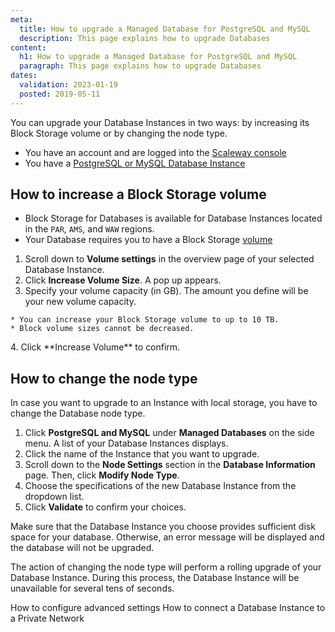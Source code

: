 ```yaml
---
meta:
  title: How to upgrade a Managed Database for PostgreSQL and MySQL
  description: This page explains how to upgrade Databases
content:
  h1: How to upgrade a Managed Database for PostgreSQL and MySQL
  paragraph: This page explains how to upgrade Databases
dates:
  validation: 2023-01-19
  posted: 2019-05-11
---
```

You can upgrade your Database Instances in two ways: by increasing its Block Storage volume or by changing the node type.

<Message type="requirement">

  - You have an account and are logged into the [Scaleway console](https://console.scaleway.com)  
  - You have a [PostgreSQL or MySQL Database Instance](/managed-databases/postgresql-and-mysql/quickstart)

</Message>

## How to increase a Block Storage volume

<Message type="note">

- Block Storage for Databases is available for Database Instances located in the `PAR`, `AMS`, and `WAW` regions.
- Your Database requires you to have a Block Storage [volume](/storage/block/concepts/#block-device) 

</Message>

1. Scroll down to **Volume settings** in the overview page of your selected Database Instance.
2. Click **Increase Volume Size**. A pop up appears. 
3. Specify your volume capacity (in GB). The amount you define will be your new volume capacity.
  <Message type="important">

    * You can increase your Block Storage volume to up to 10 TB. 
    * Block volume sizes cannot be decreased.

  </Message>
4. Click **Increase Volume** to confirm. 

## How to change the node type

In case you want to upgrade to an Instance with local storage, you have to change the Database node type. 

1. Click **PostgreSQL and MySQL** under **Managed Databases** on the side menu. A list of your Database Instances displays. 
2. Click the name of the Instance that you want to upgrade.
3. Scroll down to the **Node Settings** section in the **Database Information** page. Then, click **Modify Node Type**.
4. Choose the specifications of the new Database Instance from the dropdown list.
5. Click **Validate** to confirm your choices. 
  <Message type="important">

  Make sure that the Database Instance you choose provides sufficient disk space for your database. Otherwise, an error message will be displayed and the database will not be upgraded.

  </Message>

The action of changing the node type will perform a rolling upgrade of your Database Instance. During this process, the Database Instance will be unavailable for several tens of seconds.

<Navigation title="See Also">
  <PreviousButton to="/managed-databases/postgresql-and-mysql/how-to/configure-advanced-settings/">How to configure advanced settings</PreviousButton>
  <NextButton to="/managed-databases/postgresql-and-mysql/how-to/connect-database-private-network/">How to connect a Database Instance to a Private Network</NextButton>
</Navigation>
